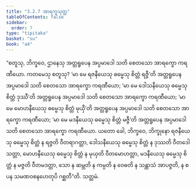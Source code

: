 ```yaml
---
title: "3.2.7 အာရက္ခသုတ္တ"
tableOfContents: false
sidebar:
  order: 7
type: "tipitaka"
basket: "su"
book: "a4"
---
```



<DynamicBreadcrumb />

<Division number="117" book="a4" e="ch" v="15" p="435">

<Paragraph number="771" book="a4">
“စတူသု, ဘိက္ခဝေ, ဌာနေသု အတ္တရူပေန အပ္ပမာဒေါ သတိ စေတသော အာရက္ခော ကရဏီယော. ကတမေသု စတူသု? ‘မာ မေ ရဇနီယေသု ဓမ္မေသု စိတ္တံ ရဇ္ဇီ’တိ အတ္တရူပေန အပ္ပမာဒေါ သတိ စေတသော အာရက္ခော ကရဏီယော; ‘မာ မေ ဒေါသနီယေသု ဓမ္မေသု စိတ္တံ ဒုဿီ’တိ အတ္တရူပေန အပ္ပမာဒေါ သတိ စေတသော အာရက္ခော ကရဏီယော; ‘မာ မေ မောဟနီယေသု ဓမ္မေသု စိတ္တံ မုယှီ’တိ အတ္တရူပေန အပ္ပမာဒေါ သတိ စေတသော အာရက္ခော ကရဏီယော; ‘မာ မေ မဒနီယေသု ဓမ္မေသု စိတ္တံ မဇ္ဇီ’တိ အတ္တရူပေန အပ္ပမာဒေါ သတိ စေတသော အာရက္ခော ကရဏီယော.
</Paragraph>

<Paragraph number="772" book="a4">
ယတော ခေါ, ဘိက္ခဝေ, ဘိက္ခုနော ရဇနီယေသု ဓမ္မေသု စိတ္တံ န ရဇ္ဇတိ ဝီတရာဂတ္တာ, ဒေါသနီယေသု ဓမ္မေသု စိတ္တံ န ဒုဿတိ ဝီတဒေါသတ္တာ, မောဟနီယေသု ဓမ္မေသု စိတ္တံ န မုယှတိ ဝီတမောဟတ္တာ, မဒနီယေသု ဓမ္မေသု စိတ္တံ န မဇ္ဇတိ ဝီတမဒတ္တာ, သော န ဆမ္ဘတိ န ကမ္ပတိ န ဝေဓတိ န သန္တာသံ အာပဇ္ဇတိ, န စ ပန သမဏဝစနဟေတုပိ ဂစ္ဆတီ”တိ.

</Paragraph>
</Division>

<Paragraph number="773" type="center" book="a4">
သတ္တမံ.
</Paragraph>